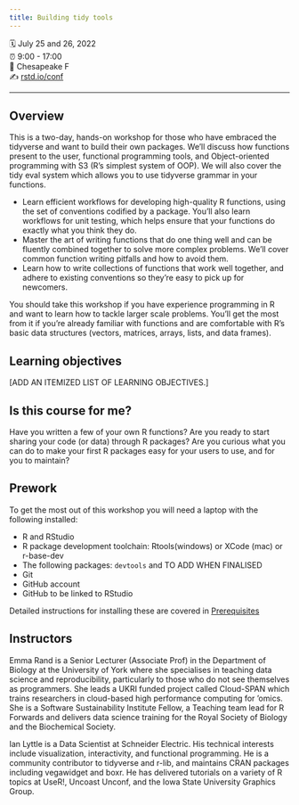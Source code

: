 ```yaml
---
title: Building tidy tools
---
```


🗓 July 25 and 26, 2022\
⏰ 9:00 - 17:00\
🏨 Chesapeake F\
✍️ [rstd.io/conf](http://rstd.io/conf)

------------------------------------------------------------------------

## Overview

This is a two-day, hands-on workshop for those who have embraced the tidyverse and want to build their own packages. We'll discuss how functions present to the user, functional programming tools, and Object-oriented programming with S3 (R's simplest system of OOP). We will also cover the tidy eval system which allows you to use tidyverse grammar in your functions.

-   Learn efficient workflows for developing high-quality R functions, using the set of conventions codified by a package. You'll also learn workflows for unit testing, which helps ensure that your functions do exactly what you think they do.
-   Master the art of writing functions that do one thing well and can be fluently combined together to solve more complex problems. We'll cover common function writing pitfalls and how to avoid them.
-   Learn how to write collections of functions that work well together, and adhere to existing conventions so they're easy to pick up for newcomers.

You should take this workshop if you have experience programming in R and want to learn how to tackle larger scale problems. You'll get the most from it if you're already familiar with functions and are comfortable with R's basic data structures (vectors, matrices, arrays, lists, and data frames).

## Learning objectives

\[ADD AN ITEMIZED LIST OF LEARNING OBJECTIVES.\]

## Is this course for me?

Have you written a few of your own R functions? Are you ready to start sharing your code (or data) through R packages? Are you curious what you can do to make your first R packages easy for your users to use, and for you to maintain?

## Prework

To get the most out of this workshop you will need a laptop with the following installed:

-   R and RStudio
-   R package development toolchain: Rtools(windows) or XCode (mac) or r-base-dev
-   The following packages: `devtools` and TO ADD WHEN FINALISED
-   Git
-   GitHub account
-   GitHub to be linked to RStudio

Detailed instructions for installing these are covered in [Prerequisites](pre-reqs.qmd)

## Instructors

Emma Rand is a Senior Lecturer (Associate Prof) in the Department of Biology at the University of York where she specialises in teaching data science and reproducibility, particularly to those who do not see themselves as programmers. She leads a UKRI funded project called Cloud-SPAN which trains researchers in cloud-based high performance computing for 'omics. She is a Software Sustainability Institute Fellow, a Teaching team lead for R Forwards and delivers data science training for the Royal Society of Biology and the Biochemical Society.

Ian Lyttle is a Data Scientist at Schneider Electric. His technical interests include visualization, interactivity, and functional programming. He is a community contributor to tidyverse and r-lib, and maintains CRAN packages including vegawidget and boxr. He has delivered tutorials on a variety of R topics at UseR!, Uncoast Unconf, and the Iowa State University Graphics Group.

